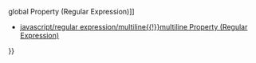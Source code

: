 {{Page_Title}}
{{Flags}}
{{Summary_Section|Returns a Boolean value indicating the state of the ignoreCase flag ( '''i''' ) used with a regular expression. Default is '''false'''. Read-only.

}}
{{JS_Syntax|Formats={{JS_Syntax_Format
|Format= rgExp.'''ignoreCase'''}}
}}
{{Remarks_Section
|Remarks=The required rgExp reference is an instance of the '''RegExp''' object.

The '''ignoreCase''' property returns '''true''' if the ignoreCase flag is set for a regular expression, and returns '''false''' if it is not.

The ignoreCase flag, when used, indicates that a search should ignore case sensitivity when matching the pattern within the searched string.
}}
{{Examples_Section
|Not_required=No
|Examples={{Single_Example
|Language=JavaScript
|Description=The following example illustrates the use of the '''ignoreCase''' property. If you pass "gi" in to the function shown below, all instances of the word "the" are replaced with the word "a", including the initial "The". This is because with the ignoreCase flag set, the search ignores any case sensitivity. So "T" is the same as "t" for the purposes of matching.

This function returns the Boolean values that indicate the state of the allowable regular expression flags, which are '''g''' , '''i''' , and '''m'''. The function also returns the string with all replacements made.

|Code= function RegExpPropDemo(flag){
     // The flag parameter is a string that contains
     // g, i, or m. The flags can be combined.
 
     // Check flags for validity.
     if (flag.match(/[^gim]/))
         {
         return ("Flag specified is not valid");
         }
 
     // Create the string on which to perform the replacement.
     var orig = "The batter hit the ball with the bat ";
     orig += "and the fielder caught the ball with the glove.";
 
     // Replace "the" with "a".
     var re = new RegExp("the", flag);
     var r = orig.replace(re, "a");        
 
     // Output the resulting string and the values of the flags.
     var s = "";
     s += "global: " + re.global.toString();
     s += "&lt;br /&gt;";
     s += "ignoreCase: " + re.ignoreCase.toString();
     s += "&lt;br /&gt;";
     s += "multiline: " + re.multiline.toString();
     s += "&lt;br /&gt;";
     s += "Resulting String: " + r;
     s += "&lt;br /&gt;";
     s += "&lt;br /&gt;";
     return (s);
 }
 
 document.write(RegExpPropDemo("gi"));
 document.write(RegExpPropDemo("g"));
}}{{Single_Example
|Language=JavaScript
|Description=Following is the resulting output.

|Code= global: true
 ignoreCase: true
 multiline: false
 Resulting String: a batter hit a ball with a bat and a fielder caught a ball with a glove.
 
 global: true
 ignoreCase: false
 multiline: false
 Resulting String: The batter hit a ball with a bat and a fielder caught a ball with a glove.
}}}}
{{See_Also_Section
|Manual_links=* [[javascript/regular expression/global{{!}}global Property (Regular Expression)]]
* [[javascript/regular expression/multiline{{!}}multiline Property (Regular Expression)]]
}}
{{Topics | JS Basic}}

{{External_Attribution
|Is_CC-BY-SA=No
|Sources=MSDN
|MDN_link=
|MSDN_link=http://msdn.microsoft.com/en-us/library/ie/8kz93es5(v=vs.94).aspx
|HTML5Rocks_link=
}}
